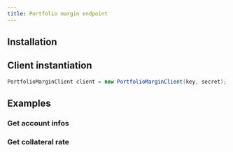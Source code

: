 ```yaml
---
title: Portfolio margin endpoint
---
```



<RepoBadges artifact="portFolio" />

## Installation

<ArtifactInstall repo="portFolio" />

## Client instantiation

```java
PortfolioMarginClient client = new PortfolioMarginClient(key, secret);
```

## Examples

### Get account infos

<Examples payload="AccountInfo" method="getAccountInfo" items={[{}]} />

### Get collateral rate

<Examples payload="List<CollaterateRateInfo>" method="getCollateralRate" items={[{}]} />
